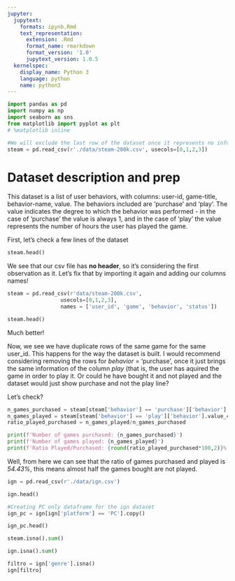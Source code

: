```yaml
---
jupyter:
  jupytext:
    formats: ipynb,Rmd
    text_representation:
      extension: .Rmd
      format_name: rmarkdown
      format_version: '1.0'
      jupytext_version: 1.0.5
  kernelspec:
    display_name: Python 3
    language: python
    name: python3
---
```


```python
import pandas as pd
import numpy as np
import seaborn as sns
from matplotlib import pyplot as plt
# %matplotlib inline
```

```python
#We will exclude the last row of the dataset once it represents no information for the analysis
steam = pd.read_csv(r'./data/steam-200k.csv', usecols=[0,1,2,3])
```

# Dataset description and prep

This dataset is a list of user behaviors, with columns: user-id, game-title, behavior-name, value. The behaviors included are 'purchase' and 'play'. The value indicates the degree to which the behavior was performed - in the case of 'purchase' the value is always 1, and in the case of 'play' the value represents the number of hours the user has played the game.

First, let's check a few lines of the dataset

```python
steam.head()
```

We see that our csv file has **no header**, so it's considering the first observation as it. Let's fix that by importing it again and adding our columns names!

```python
steam = pd.read_csv(r'data/steam-200k.csv',
                 usecols=[0,1,2,3],
                 names = ['user_id', 'game', 'behavior', 'status'])
```

```python
steam.head()
```

Much better!

Now, we see we have duplicate rows of the same game for the same user_id. This happens for the way the dataset is built. I would recommend considering removing the rows for *behavior* = 'purchase', once it just brings the same information of the column *play* (that is, the user has aquired the game in order to play it. Or could he have bought it and not played and the dataset would just show purchase and not the play line?

Let's check?

```python
n_games_purchased = steam[steam['behavior'] == 'purchase']['behavior'].value_counts().sum()
n_games_played = steam[steam['behavior'] == 'play']['behavior'].value_counts().sum()
ratio_played_purchased = n_games_played/n_games_purchased
```

```python
print(f'Number of games purchased: {n_games_purchased}')
print(f'Number of games played: {n_games_played}')
print(f'Ratio Played/Purchased: {round(ratio_played_purchased*100,2)}%')
```

Well, from here we can see that the ratio of games purchased and played is *54.43%*, this means almost half the games bought are not played.

```python
ign = pd.read_csv(r'./data/ign.csv')
```

```python
ign.head()
```

```python
#Creating PC only dataframe for the ign dataset
ign_pc = ign[ign['platform'] == 'PC'].copy()
```

```python
ign_pc.head()
```

```python
steam.isna().sum()
```

```python
ign.isna().sum()
```

```python
filtro = ign['genre'].isna()
ign[filtro]
```

```python

```

```python

```
